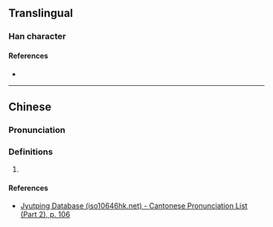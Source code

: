 {{character info}}
==Translingual==

===Han character===
{{Han char|rn=61|rad=心|as=05|sn=8|four=|canj=PPT|ids=⿰忄世}}

====References====
* {{Han ref|kx=0379.110|dkj=10425|dj=0707.190|hdz=42283.080|uh=6008|ud=24584}}

----

==Chinese==
{{zh-forms}}

===Pronunciation===
{{zh-pron
|m=yì
|c=jai6
|cat=
}}

===Definitions===
{{zh-hanzi}}

# {{rfdef|zh}}

====References====
* [http://www.iso10646hk.net/jp/document/download.jsp Jyutping Database (iso10646hk.net) - Cantonese Pronunciation List (Part 2), p. 106]